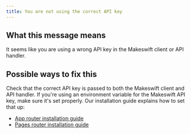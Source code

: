 ```yaml
---
title: You are not using the correct API key
---
```


## What this message means

It seems like you are using a wrong API key in the Makeswift client or API handler.

## Possible ways to fix this

Check that the correct API key is passed to both the Makeswift client and API handler.
If you're using an environment variable for the Makeswift API key, make sure it's set properly.
Our installation guide explains how to set that up:

- [App router installation guide](/developer/app-router/installation)
- [Pages router installation guide](/developer/pages-router/installation)
